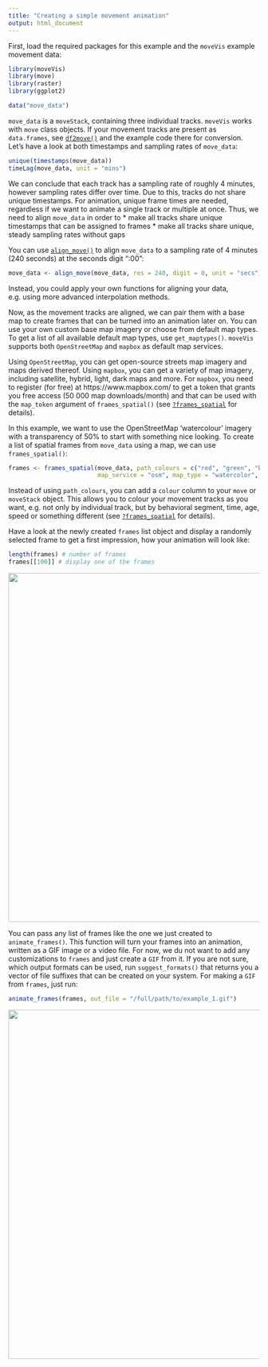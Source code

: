 ```yaml
---
title: "Creating a simple movement animation"
output: html_document
---
```


First, load the required packages for this example and the `moveVis` example movement data:

```R
library(moveVis)
library(move)
library(raster)
library(ggplot2)

data("move_data")
```

`move_data` is a `moveStack`, containing three individual tracks. `moveVis` works with `move` class objects. If your movement tracks are present as `data.frames`, see <a href="http://movevis.org/reference/df2move.html">`df2move()`</a> and the example code there for conversion. Let's have a look at both timestamps and sampling rates of `move_data`:

```R
unique(timestamps(move_data))
timeLag(move_data, unit = "mins")
```

We can conclude that each track has a sampling rate of roughly 4 minutes, however sampling rates differ over time. Due to this, tracks do not share unique timestamps. For animation, unique frame times are needed, regardless if we want to animate a single track or multiple at once. Thus, we need to align `move_data` in order to
* make all tracks share unique timestamps that can be assigned to frames
* make all tracks share unique, steady sampling rates without gaps

You can use  <a href="http://movevis.org/reference/align_move.html">`align_move()`</a> to align `move_data` to a sampling rate of 4 minutes (240 seconds) at the seconds digit ":00":

```R
move_data <- align_move(move_data, res = 240, digit = 0, unit = "secs")
```

Instead, you could apply your own functions for aligning your data, e.g. using more advanced interpolation methods.

Now, as the movement tracks are aligned, we can pair them with a base map to create frames that can be turned into an animation later on. You can use your own custom base map imagery or choose from default map types. To get a list of all available default map types, use `get_maptypes()`. `moveVis` supports both `OpenStreetMap` and `mapbox` as default map services.

Using `OpenStreetMap`, you can get open-source streets map imagery and maps derived thereof. Using `mapbox`, you can get a variety of map imagery, including satellite, hybrid, light, dark maps and more. For `mapbox`, you need to register (for free) at https://www.mapbox.com/ to get a token that grants you free access (50 000 map downloads/month) and that can be used with the `map_token` argument of `frames_spatial()` (see <a href = "http://movevis.org/reference/frames_spatial.html">`?frames_spatial`</a> for details). 

In this example, we want to use the OpenStreetMap 'watercolour' imagery with a transparency of 50% to start with something nice looking. To create a list of spatial frames from `move_data` using a map, we can use `frames_spatial()`:

```R
frames <- frames_spatial(move_data, path_colours = c("red", "green", "blue"),
                         map_service = "osm", map_type = "watercolor", alpha = 0.5)
```

Instead of using `path_colours`, you can add a `colour` column to your `move` or `moveStack` object. This allows you to colour your movement tracks as you want, e.g. not only by individual track, but by behavioral segment, time, age, speed or something different (see <a href = "http://movevis.org/reference/frames_spatial.html">`?frames_spatial`</a> for details).

Have a look at the newly created `frames` list object and display a randomly selected frame to get a first impression, how your animation will look like:

```R
length(frames) # number of frames
frames[[100]] # display one of the frames
```

<p align="center"><img width="700" src="https://raw.githubusercontent.com/16EAGLE/AUX_data/master/data/moveVis_readme/readme_example1_01.png"></p>

You can pass any list of frames like the one we just created to `animate_frames()`. This function will turn your frames into an animation, written as a GIF image or a video file. For now, we du not want to add any customizations to `frames` and just create a `GIF` from it. If you are not sure, which output formats can be used, run `suggest_formats()` that returns you a vector of file suffixes that can be created on your system. For making a `GIF` from `frames`, just run:

```R
animate_frames(frames, out_file = "/full/path/to/example_1.gif")
```

<p align="center"><img width="700" src="https://raw.githubusercontent.com/16EAGLE/AUX_data/master/data/moveVis_readme/readme_example1_opt.gif"></p>
